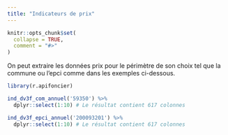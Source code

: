 ```yaml
---
title: "Indicateurs de prix"
---
```


```r
knitr::opts_chunk$set(
  collapse = TRUE,
  comment = "#>"
)
```

On peut extraire les données prix pour le périmètre de son choix tel que la commune ou l'epci comme dans les exemples ci-dessous.

```r
library(r.apifoncier)
```

```r
ind_dv3f_com_annuel('59350') %>% 
  dplyr::select(1:10) # Le résultat contient 617 colonnes
```

```r
ind_dv3f_epci_annuel('200093201') %>% 
  dplyr::select(1:10) # Le résultat contient 617 colonnes
```
